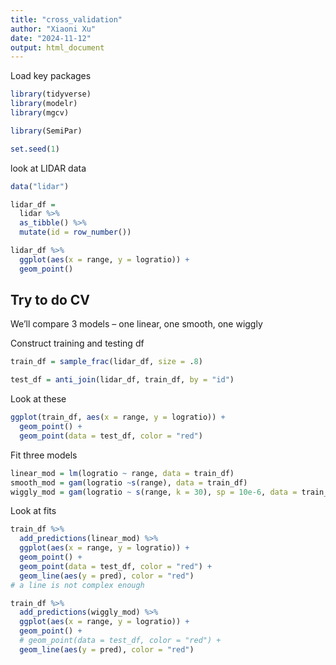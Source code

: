 ```yaml
---
title: "cross_validation"
author: "Xiaoni Xu"
date: "2024-11-12"
output: html_document
---
```

Load key packages
```r
library(tidyverse)
library(modelr)
library(mgcv)

library(SemiPar)

set.seed(1)
```

look at LIDAR data
```r
data("lidar")

lidar_df = 
  lidar %>% 
  as_tibble() %>% 
  mutate(id = row_number())
```

```r
lidar_df %>% 
  ggplot(aes(x = range, y = logratio)) +
  geom_point()
```

## Try to do CV

We'll compare 3 models -- one linear, one smooth, one wiggly

Construct training and testing df

```r
train_df = sample_frac(lidar_df, size = .8)

test_df = anti_join(lidar_df, train_df, by = "id")
```

Look at these
```r
ggplot(train_df, aes(x = range, y = logratio)) +
  geom_point() +
  geom_point(data = test_df, color = "red")
```

Fit three models

```r
linear_mod = lm(logratio ~ range, data = train_df)
smooth_mod = gam(logratio ~s(range), data = train_df)
wiggly_mod = gam(logratio ~ s(range, k = 30), sp = 10e-6, data = train_df)
```

Look at fits

```r
train_df %>% 
  add_predictions(linear_mod) %>% 
  ggplot(aes(x = range, y = logratio)) +
  geom_point() +
  geom_point(data = test_df, color = "red") +
  geom_line(aes(y = pred), color = "red")
# a line is not complex enough

train_df %>% 
  add_predictions(wiggly_mod) %>% 
  ggplot(aes(x = range, y = logratio)) +
  geom_point() +
  # geom_point(data = test_df, color = "red") +
  geom_line(aes(y = pred), color = "red")
```








